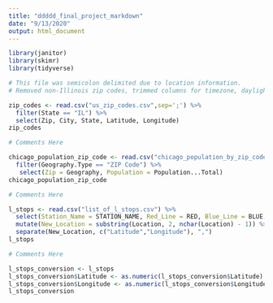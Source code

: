 ```yaml
---
title: "ddddd_final_project_markdown"
date: "9/13/2020"
output: html_document
---
```

```r
library(janitor)
library(skimr)
library(tidyverse)
```

```r
# This file was semicolon delimited due to location information.
# Removed non-Illinois zip codes, trimmed columns for timezone, daylight savings, a geolocation.

zip_codes <- read.csv("us_zip_codes.csv",sep=';') %>%
  filter(State == "IL") %>% 
  select(Zip, City, State, Latitude, Longitude)
zip_codes
```

```r
# Comments Here

chicago_population_zip_code <- read.csv("chicago_population_by_zip_code.csv") %>%
  filter(Geography.Type == "ZIP Code") %>% 
   select(Zip = Geography, Population = Population...Total)
chicago_population_zip_code
```


```r
# Comments Here

l_stops <- read.csv("list_of_l_stops.csv") %>%
  select(Station_Name = STATION_NAME, Red_Line = RED, Blue_Line = BLUE, Location) %>%
  mutate(New_Location = substring(Location, 2, nchar(Location) - 1)) %>%
  separate(New_Location, c("Latitude","Longitude"), ",")
l_stops
```

```r
# Comments Here

l_stops_conversion <- l_stops
l_stops_conversion$Latitude <- as.numeric(l_stops_conversion$Latitude)
l_stops_conversion$Longitude <- as.numeric(l_stops_conversion$Longitude)
l_stops_conversion
```